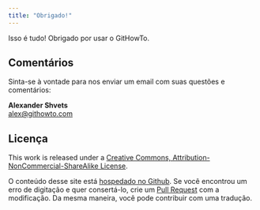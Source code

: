 ```yaml
---
title: "Obrigado!"
---
```


Isso é tudo! Obrigado por usar o GitHowTo.

## Comentários

Sinta-se à vontade para nos enviar um email com suas questões e comentários:

<p><b>Alexander Shvets</b><br/>
<a href="mailto:alex@githowto.com">alex@githowto.com</a></p>

## Licença

This work is released under a [Creative Commons, Attribution-NonCommercial-ShareAlike License](http://creativecommons.org/licenses/by-nc-sa/3.0/).

O conteúdo desse site está [hospedado no Github](https://github.com/shvetsgroup/githowto-content). Se você encontrou um erro de digitação e quer consertá-lo, crie um [Pull Request](https://github.com/shvetsgroup/githowto-content/pulls) com a modificação. Da mesma maneira, você pode contribuir com uma tradução.
